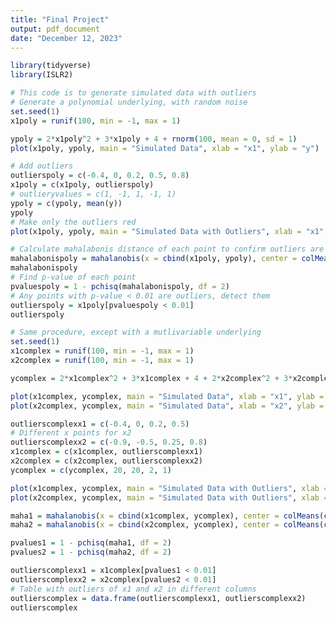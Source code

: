 ```yaml
---
title: "Final Project"
output: pdf_document
date: "December 12, 2023"
---
```


```r
library(tidyverse)
library(ISLR2)
```

```r
# This code is to generate simulated data with outliers
# Generate a polynomial underlying, with random noise
set.seed(1)
x1poly = runif(100, min = -1, max = 1)

ypoly = 2*x1poly^2 + 3*x1poly + 4 + rnorm(100, mean = 0, sd = 1)
plot(x1poly, ypoly, main = "Simulated Data", xlab = "x1", ylab = "y")

# Add outliers
outlierspoly = c(-0.4, 0, 0.2, 0.5, 0.8)
x1poly = c(x1poly, outlierspoly)
# outlieryvalues = c(1, -1, 1, -1, 1)
ypoly = c(ypoly, mean(y))
ypoly
# Make only the outliers red 
plot(x1poly, ypoly, main = "Simulated Data with Outliers", xlab = "x1", ylab = "y", col = ifelse(x1poly %in% outlierspoly, "red", "black"))

# Calculate mahalabonis distance of each point to confirm outliers are outliers
mahalabonispoly = mahalanobis(x = cbind(x1poly, ypoly), center = colMeans(cbind(x1poly, ypoly)), cov = cov(cbind(x1poly, ypoly)))
mahalabonispoly
# Find p-value of each point
pvaluespoly = 1 - pchisq(mahalabonispoly, df = 2)
# Any points with p-value < 0.01 are outliers, detect them
outlierspoly = x1poly[pvaluespoly < 0.01]
outlierspoly
```

```r
# Same procedure, except with a mutlivariable underlying
set.seed(1)
x1complex = runif(100, min = -1, max = 1)
x2complex = runif(100, min = -1, max = 1)

ycomplex = 2*x1complex^2 + 3*x1complex + 4 + 2*x2complex^2 + 3*x2complex + 4 + rnorm(100, mean = 0, sd = 1)

plot(x1complex, ycomplex, main = "Simulated Data", xlab = "x1", ylab = "y")
plot(x2complex, ycomplex, main = "Simulated Data", xlab = "x2", ylab = "y")

outlierscomplexx1 = c(-0.4, 0, 0.2, 0.5)
# Different x points for x2
outlierscomplexx2 = c(-0.9, -0.5, 0.25, 0.8)
x1complex = c(x1complex, outlierscomplexx1)
x2complex = c(x2complex, outlierscomplexx2)
ycomplex = c(ycomplex, 20, 20, 2, 1)

plot(x1complex, ycomplex, main = "Simulated Data with Outliers", xlab = "x1", ylab = "y", col = ifelse(x1complex %in% outlierscomplexx1, "red", "black"))
plot(x2complex, ycomplex, main = "Simulated Data with Outliers", xlab = "x2", ylab = "y", col = ifelse(x2complex %in% outlierscomplexx2, "red", "black"))

maha1 = mahalanobis(x = cbind(x1complex, ycomplex), center = colMeans(cbind(x1complex, ycomplex)), cov = cov(cbind(x1complex, ycomplex)))
maha2 = mahalanobis(x = cbind(x2complex, ycomplex), center = colMeans(cbind(x2complex, ycomplex)), cov = cov(cbind(x2complex, ycomplex)))

pvalues1 = 1 - pchisq(maha1, df = 2)
pvalues2 = 1 - pchisq(maha2, df = 2)

outlierscomplexx1 = x1complex[pvalues1 < 0.01]
outlierscomplexx2 = x2complex[pvalues2 < 0.01]
# Table with outliers of x1 and x2 in different columns
outlierscomplex = data.frame(outlierscomplexx1, outlierscomplexx2)
outlierscomplex
```

```r
```

```r
```

```r
```

```r
```